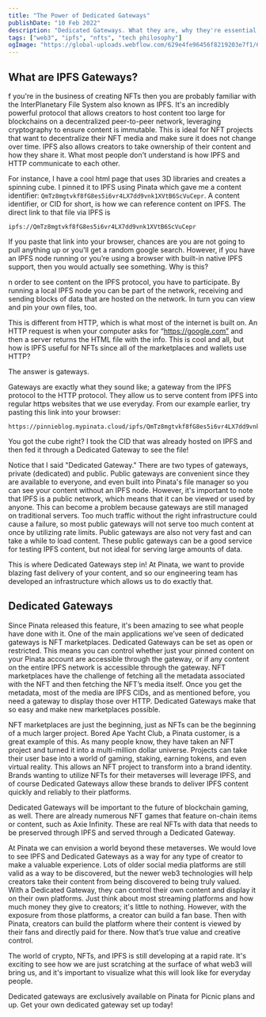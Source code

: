 ```yaml
---
title: "The Power of Dedicated Gateways"
publishDate: "10 Feb 2022"
description: "Dedicated Gateways. What they are, why they're essential, and how they can revolutionize a creator's next project."
tags: ["web3", "ipfs", "nfts", "tech philosophy"]
ogImage: "https://global-uploads.webflow.com/629e4fe96456f8219203e7f1/6410b46677b05b001afa5ff4_2022-02-10_The-Power-of_blog-img-tiny.png"
---
```



<OutLinkButton
	link="https://www.pinata.cloud/blog/the-power-of-dedicated-gateways"
	site="Pinata"
	image={pinnie}
/>

## What are IPFS Gateways?

f you're in the business of creating NFTs then you are probably familiar with the InterPlanetary File System also known as IPFS. It's an incredibly powerful protocol that allows creators to host content too large for blockchains on a decentralized peer-to-peer network, leveraging cryptography to ensure content is immutable. This is ideal for NFT projects that want to decentralize their NFT media and make sure it does not change over time. IPFS also allows creators to take ownership of their content and how they share it. What most people don't understand is how IPFS and HTTP communicate to each other.

For instance, I have a cool html page that uses 3D libraries and creates a spinning cube. I pinned it to IPFS using Pinata which gave me a content identifier: `QmTz8mgtvkf8fG8es5i6vr4LX7dd9vnk1XVtB6ScVuCepr`. A content identifier, or CID for short, is how we can reference content on IPFS. The direct link to that file via IPFS is

```
ipfs://QmTz8mgtvkf8fG8es5i6vr4LX7dd9vnk1XVtB6ScVuCepr
```

If you paste that link into your browser, chances are you are not going to pull anything up or you'll get a random google search. However, if you have an IPFS node running or you’re using a browser with built-in native IPFS support, then you would actually see something. Why is this?

n order to see content on the IPFS protocol, you have to participate. By running a local IPFS node you can be part of the network, receiving and sending blocks of data that are hosted on the network. In turn you can view and pin your own files, too.

This is different from HTTP, which is what most of the internet is built on. An HTTP request is when your computer asks for “https://google.com” and then a server returns the HTML file with the info. This is cool and all, but how is IPFS useful for NFTs since all of the marketplaces and wallets use HTTP?

The answer is gateways.

Gateways are exactly what they sound like; a gateway from the IPFS protocol to the HTTP protocol. They allow us to serve content from IPFS into regular https websites that we use everyday. From our example earlier, try pasting this link into your browser:

```
https://pinnieblog.mypinata.cloud/ipfs/QmTz8mgtvkf8fG8es5i6vr4LX7dd9vnk1XVtB6ScVuCepr/
```

You got the cube right? I took the CID that was already hosted on IPFS and then fed it through a Dedicated Gateway to see the file!

Notice that I said "Dedicated Gateway." There are two types of gateways, private (dedicated) and public. Public gateways are convenient since they are available to everyone, and even built into Pinata's file manager so you can see your content without an IPFS node. However, it's important to note that IPFS is a public network, which means that it can be viewed or used by anyone. This can become a problem because gateways are still managed on traditional servers. Too much traffic without the right infrastructure could cause a failure, so most public gateways will not serve too much content at once by utilizing rate limits. Public gateways are also not very fast and can take a while to load content. These public gateways can be a good service for testing IPFS content, but not ideal for serving large amounts of data.

This is where Dedicated Gateways step in! At Pinata, we want to provide blazing fast delivery of your content, and so our engineering team has developed an infrastructure which allows us to do exactly that.

## Dedicated Gateways

Since Pinata released this feature, it's been amazing to see what people have done with it. One of the main applications we’ve seen of dedicated gateways is NFT marketplaces. Dedicated Gateways can be set as open or restricted. This means you can control whether just your pinned content on your Pinata account are accessible through the gateway, or if any content on the entire IPFS network is accessible through the gateway. NFT marketplaces have the challenge of fetching all the metadata associated with the NFT and then fetching the NFT’s media itself. Once you get the metadata, most of the media are IPFS CIDs, and as mentioned before, you need a gateway to display those over HTTP. Dedicated Gateways make that so easy and make new marketplaces possible.

NFT marketplaces are just the beginning, just as NFTs can be the beginning of a much larger project. Bored Ape Yacht Club, a Pinata customer, is a great example of this. As many people know, they have taken an NFT project and turned it into a multi-million dollar universe. Projects can take their user base into a world of gaming, staking, earning tokens, and even virtual reality. This allows an NFT project to transform into a brand identity. Brands wanting to utilize NFTs for their metaverses will leverage IPFS, and of course Dedicated Gateways allow these brands to deliver IPFS content quickly and reliably to their platforms.

Dedicated Gateways will be important to the future of blockchain gaming, as well. There are already numerous NFT games that feature on-chain items or content, such as Axie Infinity. These are real NFTs with data that needs to be preserved through IPFS and served through a Dedicated Gateway.

At Pinata we can envision a world beyond these metaverses. We would love to see IPFS and Dedicated Gateways as a way for any type of creator to make a valuable experience. Lots of older social media platforms are still valid as a way to be discovered, but the newer web3 technologies will help creators take their content from being discovered to being truly valued. With a Dedicated Gateway, they can control their own content and display it on their own platforms. Just think about most streaming platforms and how much money they give to creators; it's little to nothing. However, with the exposure from those platforms, a creator can build a fan base. Then with Pinata, creators can build the platform where their content is viewed by their fans and directly paid for there. Now that’s true value and creative control.

The world of crypto, NFTs, and IPFS is still developing at a rapid rate. It's exciting to see how we are just scratching at the surface of what web3 will bring us, and it's important to visualize what this will look like for everyday people.

Dedicated gateways are exclusively available on Pinata for Picnic plans and up. Get your own dedicated gateway set up today!
